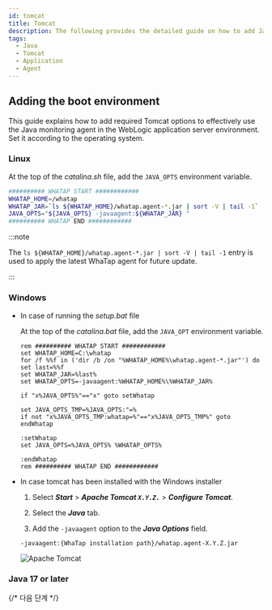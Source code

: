 ```yaml
---
id: tomcat
title: Tomcat
description: The following provides the detailed guide on how to add Java Virtual Machine (JVM) options to integrate the WhaTap monitoring solution into Tomcat applications. Through this document, users can learn step by step how to apply the required JVM settings to monitor the performance and availability of Tomcat applications after installing the Java agent. It includes the configuration of essential JVM options during agent installation, optimal configuration for smooth integration with Tomcat, and histogram query.
tags:
  - Java
  - Tomcat
  - Application
  - Agent
---
```


## Adding the boot environment

This guide explains how to add required Tomcat options to effectively use the Java monitoring agent in the WebLogic application server environment. Set it according to the operating system.

### Linux

At the top of the _catalina.sh_ file, add the `JAVA_OPTS` environment variable.

```bash title='{Tomcat_PATH}/bin/catalina.sh' showLineNumbers
########## WHATAP START ############
WHATAP_HOME=/whatap
WHATAP_JAR=`ls ${WHATAP_HOME}/whatap.agent-*.jar | sort -V | tail -1`
JAVA_OPTS="${JAVA_OPTS} -javaagent:${WHATAP_JAR} "
########## WHATAP END ############
```

:::note

The `ls ${WHATAP_HOME}/whatap.agent-*.jar | sort -V | tail -1` entry is used to apply the latest WhaTap agent for future update.

:::

### Windows

- In case of running the _setup.bat_ file

  At the top of the _catalina.bat_ file, add the `JAVA_OPT` environment variable.

  ```batch title='{Tomcat_PATH}/bin/catalina.bat' {3} showLineNumbers
  rem ########## WHATAP START ############
  set WHATAP_HOME=C:\whatap
  for /f %%f in ('dir /b /on "%WHATAP_HOME%\whatap.agent-*.jar"') do set last=%%f
  set WHATAP_JAR=%last%
  set WHATAP_OPTS=-javaagent:%WHATAP_HOME%\%WHATAP_JAR%

  if "x%JAVA_OPTS%"=="x" goto setWhatap

  set JAVA_OPTS_TMP=%JAVA_OPTS:"=%
  if not "x%JAVA_OPTS_TMP:whatap=%"=="x%JAVA_OPTS_TMP%" goto endWhatap

  :setWhatap
  set JAVA_OPTS=%JAVA_OPTS% %WHATAP_OPTS%

  :endWhatap
  rem ########## WHATAP END ############
  ```

- In case tomcat has been installed with the Windows installer

  1. Select **_Start_** > **_Apache Tomcat `X.Y.Z.`_** > **_Configure Tomcat_**.

  2. Select the **_Java_** tab.

  3. Add the `-javaagent` option to the **_Java Options_** field.

  ```text
  -javaagent:{WhaTap installation path}/whatap.agent-X.Y.Z.jar
  ```

  ![Apache Tomcat](https://img.whatap.io/media/images/tomcat-win.png)

### Java 17 or later


<Java17 />


<Setheapmemory />

{/* 다음 단계 */}

<Nextstep />
